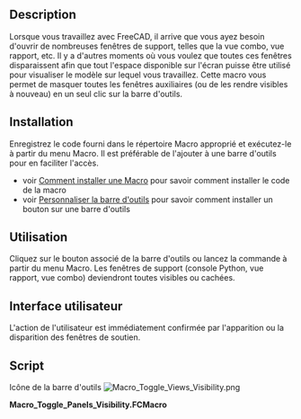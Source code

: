 <languages/>

<div class="mw-translate-fuzzy">
{{Macro/fr
|Name=Macro Toggle Panels Visibility
|Name/fr=Macro Toggle Panels Visibility
|Icon=Macro_Toggle_Views_Visibility.png
|Description=Cette macro permet de basculer la visibilité des différentes vues de FreeCAD, la fenêtre active (3D ou Python) utilise tout l'espace disponible de l'écran.
|Author=Piffpoof
|Version=1.0
|Date=2015-01-17
|FCVersion=Toutes
|Download=[https://wiki.freecad.org/images/d/d0/Macro_Toggle_Views_Visibility.png Icône de la barre d'outils]
|SeeAlso=[https://forum.freecadweb.org/viewtopic.php?f=22&t=30450&hilit=Toggle_Panels Toggle Panels]
}}
</div>

==Description==

Lorsque vous travaillez avec FreeCAD, il arrive que vous ayez besoin d'ouvrir de nombreuses fenêtres de support, telles que la vue combo, vue rapport, etc. Il y a d'autres moments où vous voulez que toutes ces fenêtres disparaissent afin que tout l'espace disponible sur l'écran puisse être utilisé pour visualiser le modèle sur lequel vous travaillez. Cette macro vous permet de masquer toutes les fenêtres auxiliaires (ou de les rendre visibles à nouveau) en un seul clic sur la barre d'outils.

==Installation==

Enregistrez le code fourni dans le répertoire Macro approprié et exécutez-le à partir du menu Macro. Il est préférable de l'ajouter à une barre d'outils pour en faciliter l'accès.
* voir [[How_to_install_macros/fr|Comment installer une Macro]] pour savoir comment installer le code de la macro
* voir [[Customize_Toolbars/fr|Personnaliser la barre d'outils]] pour savoir comment installer un bouton sur une barre d'outils

<span id="Usage"></span>
==Utilisation==

Cliquez sur le bouton associé de la barre d'outils ou lancez la commande à partir du menu Macro. Les fenêtres de support (console Python, vue rapport, vue combo) deviendront toutes visibles ou cachées.

<span id="User_Interface"></span>
==Interface utilisateur==

L'action de l'utilisateur est immédiatement confirmée par l'apparition ou la disparition des fenêtres de soutien.

<span id="Scripts"></span>
==Script==

Icône de la barre d'outils [[Image:Macro_Toggle_Views_Visibility.png]]

'''Macro_Toggle_Panels_Visibility.FCMacro'''

{{MacroCode|code=
# -*- coding: utf-8 -*-
# macro to toggle visibility of Report view, Python console, Combo view
from PySide import QtCore, QtGui
mainWindow = FreeCADGui.getMainWindow()
dockWidgets = mainWindow.findChildren(QtGui.QDockWidget)
for dw in dockWidgets:
    if dw.objectName() == "Python console":
        pcWidget = dw
    if dw.objectName() == "Combo View":
        cvWidget = dw
    if dw.objectName() == "Report view":
        rvWidget = dw
     
if pcWidget.isVisible():
    pcWidget.hide()
    cvWidget.hide()
    rvWidget.hide()
else:
    pcWidget.show()
    cvWidget.show()
    rvWidget.show()

}}

{{clear}}